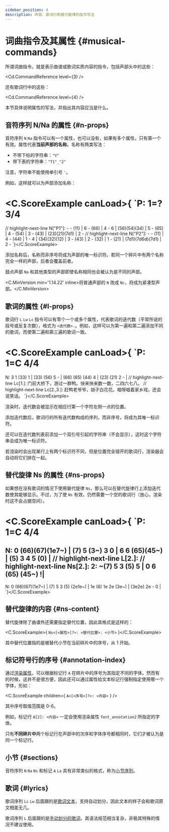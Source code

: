 ```yaml
---
sidebar_position: 4
description: 声部、歌词行和替代旋律的指令写法
---
```


# 词曲指令及其属性 {#musical-commands}

所谓词曲指令，就是表示曲谱或歌词实质内容的指令，包括声部头中的这些：

<Cd.CommandReference level={3} />

还有歌词行中的这些：

<Cd.CommandReference level={4} />

本节具体说明属性的写法，并指出其内容应当是什么。

## 音符序列 N/Na 的属性 {#n-props}

音符序列 `N` `Na` 指令可以有一个属性，也可以没有，如果有多个属性，只有第一个有效。属性代表**当前声部的名称**。名称有两类写法：

- 不带下标的字符串：`"V"`
- 带下表的字符串：`"T1"_"2"`

注意，字符串不能使用单引号 `'`。

例如，这样就可以为声部添加名称：

<C.ScoreExample canLoad>{
`P: 1=? 3/4
====
// highlight-next-line
N["P1"]: - - (11) | 6 - (66) | 4 - 6 | (56)(54)(34) | 5 - (65) | 4 - (54) | 3 - (43) | (23)(21)(7d1)    | 2 -
// highlight-next-line
N["P2"]: - - (11) | 4 - (44) | 1 - 4 | (34)(32)(12) | 3 - (43) | 2 - (32) | 1 - (21) | (7d1)(7d6d)(7d1) | 2 -
`}</C.ScoreExample>

添加名称后，名称而非序号将成为声部的唯一标识符。若同一个碎片中有两个名称完全一样的声部，后者会覆盖前者。

鼓点声部 `Na` 和其他类型的声部即使名称相同也会被认为是不同的声部。

&#xFEFF;<C.MinVersion min='1.14.22' inline>将普通声部的 `N` 改成 `Nc`，将成为紧凑型声部。</C.MinVersion>

## 歌词的属性 {#l-props}

歌词行 `L` `Lw` `Lc` 指令可以有零个一个或多个属性，代表歌词的迭代数（平常所说的段号或反复次数），格式为 `<迭代数>.`。例如，这样可以为第一遍和第二遍添加不同的歌词，而使第二遍和第三遍的歌词一致。

<C.ScoreExample canLoad>{
`P: 1=C 4/4
====
N: 3 1 (33) 1 | (33) (56) 5 - | (66) (65) (44) 4 | (23) (21) 2 - |
// highlight-next-line
Lc[1.]: 门前大桥下，游过一群鸭。快来快来数一数，二四六七八。
// highlight-next-line
Lc[2.,3.]: 赶鸭老爷爷，胡子白花花。唱呀唱着家乡戏，还会说笑话。
`}</C.ScoreExample>

渲染时，迭代数会被显示在相应行第一个字符左侧一点的位置。

添加迭代数后，歌词行的所有迭代数构成的序列，而非序号，将成为其唯一标识符。

还可以在迭代数列表前添加一个双引号引起的字符串（不会显示），这时这个字符串会成为唯一标识符。

若渲染时会出现某行上有两个标识符不同，但是位置完全错开的歌词行，渲染器会自动将它们排在一起。

## 替代旋律 Ns 的属性 {#ns-props}

如果想在没有歌词的情况下使用替代旋律 `Ns`，那么可以在替代旋律行上添加迭代数使其能够显示。不过，为了使 `Ns` 有效，仍然需要一个空的歌词行（放心，渲染时这不会占据空间）。

<C.ScoreExample canLoad>{
`P: 1=C 4/4
====
N: 0 (66)(67)(1e7~) | (7) 5 (3~) 3 0 | 6 6 (65)(45~) | (5) 3 4 5 (0) |
// highlight-next-line
L[2.]:
// highlight-next-line
Ns[2.]: 2: ~(7) 5 3 (5) 5 | 0 6 (65) (45~) !|
---
N: 0 (66)(67)(1e7~) | (7) 5 3 (5) (2e1e~) | 1e (6) 1e 2e (3e~) | (3e2e) 2e - 0 |
`}</C.ScoreExample>

## 替代旋律的内容 {#ns-content}

替代旋律除了曲谱外还需要指定替代位置，因此其格式是这样的：

<C.ScoreExample>{
`Ns<[<属性>]?>: <替代位置>: <小节>`
}</C.ScoreExample>

其中替代位置指的是被替代小节在当前碎片中的序号，从 1 开始。

## 标记符号行的序号 {#annotation-index}

通过[渲染属性](/docs/reference/render-props)，可以根据标记行 `A` 在碎片中的序号为其指定不同的字体。然而有的时候，这并不是很方便，因此还可以通过属性给文本标记行强制指定使用哪一个字体，形如：

<C.ScoreExample children={
`A<[<序号>]?>: <内容>`
} />

其中序号取值范围是 0-6。

例如，标记行 `A[2]: <内容>` 一定会使用渲染属性 `font_annotation2` 所指定的字体。

只有**不同碎片中**两个标记行在声部中的次序和字体序号都相同时，它们才被认为是同一个标记行。

## 小节 {#sections}

音符序列 `N` `Na` `Ns` 和标记 `A` `La` 具有非常类似的格式，称为[小节序列](/docs/reference/sections)。

## 歌词 {#lyrics}

歌词序列 `Lc` `Lw` 后面跟的是[歌词文本](/docs/reference/lyrics-auto)，支持自动划分，因此文本的样子会和歌词原文相差无几。

歌词序列 `L` 后面跟的是[手动划分的歌词](/docs/reference/lyrics-manual)，其语法规范相当复杂，非极其特殊的情况不建议使用。
